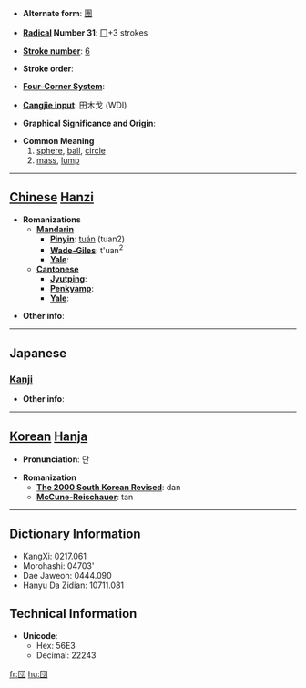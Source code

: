 * '''Alternate form''': [[團]]

* '''[[Wiktionary:Chinese radical index| Radical]] Number 31''': [[Wiktionary:Chinese radical index 囗|囗]]+3 strokes

* '''[[Wiktionary:Chinese total strokes index|Stroke number]]''': [[Wiktionary:Chinese total strokes index 6|6]]

* '''Stroke order''': 

* '''[[Wiktionary:Chinese four corner index|Four-Corner System]]''': 

* '''[[Wiktionary:Chinese Cangjie index|Cangjie input]]''': 田木戈 (WDI)

* '''Graphical Significance and Origin''': 

* '''Common Meaning'''
*#[[sphere]], [[ball]], [[circle]]
*#[[mass]], [[lump]]


----

== [[Chinese]] [[Hanzi]] ==

* '''Romanizations'''
** '''[[Mandarin]]'''
*** '''[[Pinyin]]''': [[tuán]] (tuan2)
*** '''[[Wade-Giles]]''': t'uan<sup>2</sup>
*** '''[[Yale]]''': 
** '''[[Cantonese]]'''
*** '''[[Jyutping]]''':
*** '''[[Penkyamp]]''': 
*** '''[[Yale]]''': 

* '''Other info''': 

----

==Japanese==
===[[Kanji]]===
{{kanji|on readings=[[だん]] (dan), [[とん]] (ton)
|kun readings=[[まるい]] (marui), [[かたまり]] (katamari)
}}

* '''Other info''':  

----

== [[Korean]] [[Hanja]] ==

* '''Pronunciation''': 단

* '''Romanization'''
** '''[[The 2000 South Korean Revised Romanization|The 2000 South Korean Revised]]''': dan
** '''[[McCune-Reischauer]]''': tan

----

== Dictionary Information ==

* KangXi: 0217.061
* Morohashi: 04703'
* Dae Jaweon: 0444.090
* Hanyu Da Zidian: 10711.081

== Technical Information ==

* '''Unicode''':
** Hex: 56E3
** Decimal: 22243

[[fr:団]]
[[hu:団]]